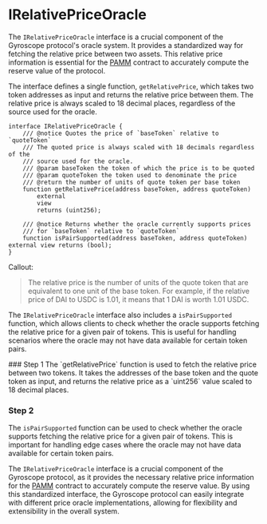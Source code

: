 
# IRelativePriceOracle

The `IRelativePriceOracle` interface is a crucial component of the Gyroscope protocol's oracle system. It provides a standardized way for fetching the relative price between two assets. This relative price information is essential for the [PAMM](/core-contracts/pamm) contract to accurately compute the reserve value of the protocol.

The interface defines a single function, `getRelativePrice`, which takes two token addresses as input and returns the relative price between them. The relative price is always scaled to 18 decimal places, regardless of the source used for the oracle.

```solidity
interface IRelativePriceOracle {
    /// @notice Quotes the price of `baseToken` relative to `quoteToken`
    /// The quoted price is always scaled with 18 decimals regardless of the
    /// source used for the oracle.
    /// @param baseToken the token of which the price is to be quoted
    /// @param quoteToken the token used to denominate the price
    /// @return the number of units of quote token per base token
    function getRelativePrice(address baseToken, address quoteToken)
        external
        view
        returns (uint256);

    /// @notice Returns whether the oracle currently supports prices
    /// for `baseToken` relative to `quoteToken`
    function isPairSupported(address baseToken, address quoteToken) external view returns (bool);
}
```

Callout:
> The relative price is the number of units of the quote token that are equivalent to one unit of the base token. For example, if the relative price of DAI to USDC is 1.01, it means that 1 DAI is worth 1.01 USDC.

The `IRelativePriceOracle` interface also includes a `isPairSupported` function, which allows clients to check whether the oracle supports fetching the relative price for a given pair of tokens. This is useful for handling scenarios where the oracle may not have data available for certain token pairs.

<Steps>
### Step 1
The `getRelativePrice` function is used to fetch the relative price between two tokens. It takes the addresses of the base token and the quote token as input, and returns the relative price as a `uint256` value scaled to 18 decimal places.

### Step 2
The `isPairSupported` function can be used to check whether the oracle supports fetching the relative price for a given pair of tokens. This is important for handling edge cases where the oracle may not have data available for certain token pairs.
</Steps>

The `IRelativePriceOracle` interface is a crucial component of the Gyroscope protocol, as it provides the necessary relative price information for the [PAMM](/core-contracts/pamm) contract to accurately compute the reserve value. By using this standardized interface, the Gyroscope protocol can easily integrate with different price oracle implementations, allowing for flexibility and extensibility in the overall system.